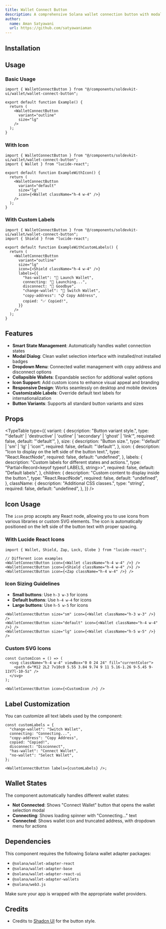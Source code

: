```yaml
---
title: Wallet Connect Button
description: A comprehensive Solana wallet connection button with modal dialog, dropdown menu, and wallet management features.
author:
  name: Aman Satyawani
  url: https://github.com/satyawaniaman
---
```


<ComponentPreview name="wallet-connect-button-demo" />

## Installation

<ComponentInstallation name="wallet-connect-button" />

## Usage

### Basic Usage

```tsx
import { WalletConnectButton } from "@/components/soldevkit-ui/wallet/wallet-connect-button";

export default function Example() {
  return (
    <WalletConnectButton
      variant="outline"
      size="lg"
    />
  );
}
```

### With Icon

```tsx
import { WalletConnectButton } from "@/components/soldevkit-ui/wallet/wallet-connect-button";
import { Wallet } from "lucide-react";

export default function ExampleWithIcon() {
  return (
    <WalletConnectButton
      variant="default"
      size="lg"
      icon={<Wallet className="h-4 w-4" />}
    />
  );
}
```

### With Custom Labels

```tsx
import { WalletConnectButton } from "@/components/soldevkit-ui/wallet/wallet-connect-button";
import { Shield } from "lucide-react";

export default function ExampleWithCustomLabels() {
  return (
    <WalletConnectButton
      variant="outline"
      size="lg"
      icon={<Shield className="h-4 w-4" />}
      labels={{
        "has-wallet": "🚀 Launch Wallet",
        connecting: "🔄 Launching...",
        disconnect: "👋 Goodbye",
        "change-wallet": "🔄 Switch Wallet",
        "copy-address": "📋 Copy Address",
        copied: "✅ Copied!",
      }}
    />
  );
}
```

## Features

- **Smart State Management**: Automatically handles wallet connection states
- **Modal Dialog**: Clean wallet selection interface with installed/not installed badges
- **Dropdown Menu**: Connected wallet management with copy address and disconnect options
- **Collapsible Wallets**: Expandable section for additional wallet options
- **Icon Support**: Add custom icons to enhance visual appeal and branding
- **Responsive Design**: Works seamlessly on desktop and mobile devices
- **Customizable Labels**: Override default text labels for internationalization
- **Button Variants**: Supports all standard button variants and sizes

## Props

<TypeTable
  type={{
    variant: {
      description: "Button variant style.",
      type: "'default' | 'destructive' | 'outline' | 'secondary' | 'ghost' | 'link'",
      required: false,
      default: "'default'",
    },
    size: {
      description: "Button size.",
      type: "'default' | 'sm' | 'lg' | 'icon'",
      required: false,
      default: "'default'",
    },
    icon: {
      description: "Icon to display on the left side of the button text.",
      type: "React.ReactNode",
      required: false,
      default: "undefined",
    },
    labels: {
      description: "Custom labels for different states and actions.",
      type: "Partial<Record<keyof typeof LABELS, string>>",
      required: false,
      default: "Default labels",
    },
    children: {
      description: "Custom content to display inside the button.",
      type: "React.ReactNode",
      required: false,
      default: "undefined",
    },
    className: {
      description: "Additional CSS classes.",
      type: "string",
      required: false,
      default: "undefined",
    },
  }}
/>

## Icon Usage

The `icon` prop accepts any React node, allowing you to use icons from various libraries or custom SVG elements. The icon is automatically positioned on the left side of the button text with proper spacing.

### With Lucide React Icons

```tsx
import { Wallet, Shield, Zap, Lock, Globe } from "lucide-react";

// Different icon examples
<WalletConnectButton icon={<Wallet className="h-4 w-4" />} />
<WalletConnectButton icon={<Shield className="h-4 w-4" />} />
<WalletConnectButton icon={<Zap className="h-4 w-4" />} />
```

### Icon Sizing Guidelines

- **Small buttons**: Use `h-3 w-3` for icons
- **Default buttons**: Use `h-4 w-4` for icons  
- **Large buttons**: Use `h-5 w-5` for icons

```tsx
<WalletConnectButton size="sm" icon={<Wallet className="h-3 w-3" />} />
<WalletConnectButton size="default" icon={<Wallet className="h-4 w-4" />} />
<WalletConnectButton size="lg" icon={<Wallet className="h-5 w-5" />} />
```

### Custom SVG Icons

```tsx
const CustomIcon = () => (
  <svg className="h-4 w-4" viewBox="0 0 24 24" fill="currentColor">
    <path d="M12 2L2 7v10c0 5.55 3.84 9.74 9 11 5.16-1.26 9-5.45 9-11V7l-10-5z" />
  </svg>
);

<WalletConnectButton icon={<CustomIcon />} />
```

## Label Customization

You can customize all text labels used by the component:

```tsx
const customLabels = {
  "change-wallet": "Switch Wallet",
  connecting: "Connecting...",
  "copy-address": "Copy Address",
  copied: "Copied!",
  disconnect: "Disconnect",
  "has-wallet": "Connect Wallet",
  "no-wallet": "Select Wallet",
};

<WalletConnectButton labels={customLabels} />;
```

## Wallet States

The component automatically handles different wallet states:

- **Not Connected**: Shows "Connect Wallet" button that opens the wallet selection modal
- **Connecting**: Shows loading spinner with "Connecting..." text
- **Connected**: Shows wallet icon and truncated address, with dropdown menu for actions

## Dependencies

This component requires the following Solana wallet adapter packages:

- `@solana/wallet-adapter-react`
- `@solana/wallet-adapter-base`
- `@solana/wallet-adapter-react-ui`
- `@solana/wallet-adapter-wallets`
- `@solana/web3.js`

Make sure your app is wrapped with the appropriate wallet providers.

## Credits

- Credits to [Shadcn UI](https://ui.shadcn.com/docs/components/button) for the button style.
